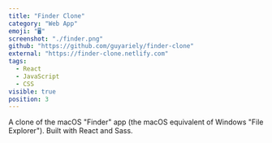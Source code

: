 ```yaml
---
title: "Finder Clone"
category: "Web App"
emoji: "🖥"
screenshot: "./finder.png"
github: "https://github.com/guyariely/finder-clone"
external: "https://finder-clone.netlify.com"
tags:
  - React
  - JavaScript
  - CSS
visible: true
position: 3
---
```


A clone of the macOS "Finder" app (the macOS equivalent of Windows "File Explorer"). Built with React and Sass.
